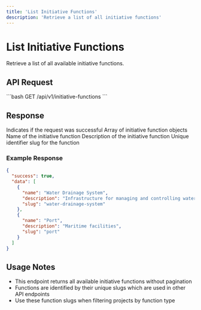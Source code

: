 ```yaml
---
title: 'List Initiative Functions'
description: 'Retrieve a list of all initiative functions'
---
```


# List Initiative Functions

Retrieve a list of all available initiative functions.

## API Request

<Card title="GET All Initiative Functions" icon="list-check">
  ```bash
  GET /api/v1/initiative-functions
  ```
</Card>

## Response

<ResponseField name="success" type="boolean">
  Indicates if the request was successful
</ResponseField>

<ResponseField name="data" type="array">
  Array of initiative function objects
  <Expandable title="Properties">
    <ResponseField name="name" type="string">
      Name of the initiative function
    </ResponseField>
    <ResponseField name="description" type="string">
      Description of the initiative function
    </ResponseField>
    <ResponseField name="slug" type="string">
      Unique identifier slug for the function
    </ResponseField>
  </Expandable>
</ResponseField>

### Example Response

```json
{
  "success": true,
  "data": [
    {
      "name": "Water Drainage System",
      "description": "Infrastructure for managing and controlling water runoff",
      "slug": "water-drainage-system"
    },
    {
      "name": "Port",
      "description": "Maritime facilities",
      "slug": "port"
    }
  ]
}
```

## Usage Notes

- This endpoint returns all available initiative functions without pagination
- Functions are identified by their unique slugs which are used in other API endpoints
- Use these function slugs when filtering projects by function type 